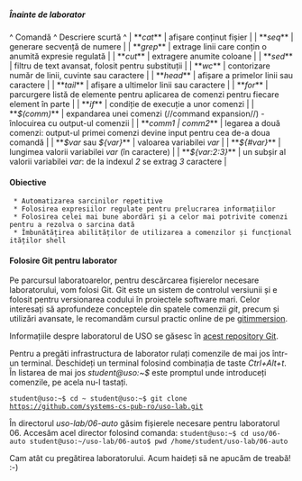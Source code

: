 ===== Înainte de laborator =====

^ Comandă  ^ Descriere scurtă       ^
| **''cat''** | afișare conținut fișier |
| **''seq''** | generare secvență de numere |
| **''grep''** | extrage linii care conțin o anumită expresie regulată |
| **''cut''** | extragere anumite coloane |
| **''sed''** | filtru de text avansat, folosit pentru substituții |
| **''wc''** | contorizare număr de linii, cuvinte sau caractere |
| **''head''** | afișare a primelor linii sau caractere |
| **''tail''** | afișare a ultimelor linii sau caractere |
| **''for''** | parcurgere listă de elemente pentru aplicarea de comenzi pentru fiecare element în parte |
| **''if''** | condiție de execuție a unor comenzi |
| **''$(comm)''** | expandarea unei comenzi (//command expansion//) - înlocuirea cu output-ul comenzii |
| **''comm1 | comm2''** | legarea a două comenzi: output-ul primei comenzi devine input pentru cea de-a doua comandă |
| **''$var'' sau ''${var}''** | valoarea variabilei ''var'' |
| **''${#var}''** | lungimea valorii variabilei ''var'' (în caractere) |
| **''${var:2:3}''** | un subșir al valorii variabilei ''var'': de la indexul ''2'' se extrag ''3'' caractere |

==== Obiective ====

  * Automatizarea sarcinilor repetitive
  * Folosirea expresiilor regulate pentru prelucrarea informațiilor
  * Folosirea celei mai bune abordări și a celor mai potrivite comenzi pentru a rezolva o sarcina dată
  * Îmbunătățirea abilităților de utilizarea a comenzilor și funcționalităților shell

==== Folosire Git pentru laborator ====

Pe parcursul laboratoarelor, pentru descărcarea fișierelor necesare laboratorului, vom folosi Git. Git este un sistem de controlul versiunii și e folosit pentru versionarea codului în proiectele software mari. Celor interesați să aprofundeze conceptele din spatele comenzii ''git'', precum și utilizări avansate, le recomandăm cursul practic online de pe [[http://gitimmersion.com/|gitimmersion]].

Informațiile despre laboratorul de USO se găsesc în [[https://github.com/systems-cs-pub-ro/uso-lab|acest repository Git]].

<note important>
Pentru a pregăti infrastructura de laborator rulați comenzile de mai jos într-un terminal. Deschideți un terminal folosind combinația de taste ''Ctrl+Alt+t''. În listarea de mai jos ''student@uso:~$'' este promptul unde introduceți comenzile, pe acela nu-l tastați.

<code>
student@uso:~$ cd ~
student@uso:~$ git clone https://github.com/systems-cs-pub-ro/uso-lab.git
</code>

În directorul ''uso-lab/06-auto'' găsim fișierele necesare pentru laboratorul 06. Accesăm acel director folosind comanda:
<code>
student@uso:~$ cd uso/06-auto
student@uso:~/uso-lab/06-auto$ pwd
/home/student/uso-lab/06-auto
</code>

</note>

Cam atât cu pregătirea laboratorului. Acum haideți să ne apucăm de treabă! :-)
